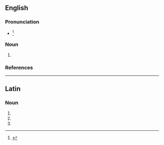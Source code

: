 ==English==

===Pronunciation===
* {{IPA|/əˈɡɑ.paɪ/|/aˈɡɑpi/|/ˈɑ.ɡə.paɪ/|lang=en}}<ref>{{R:Dictionary.com}}</ref>

===Noun===
{{head|en|noun plural form}}

# {{plural of|agape|lang=en}}

===References===
<references/>

----

==Latin==

===Noun===
{{la-noun-form|agapae}}

# {{inflection of|agapē||nom|p|lang=la}}
# {{inflection of|agapē||dat|s|lang=la}}
# {{inflection of|agapē||voc|p|lang=la}}